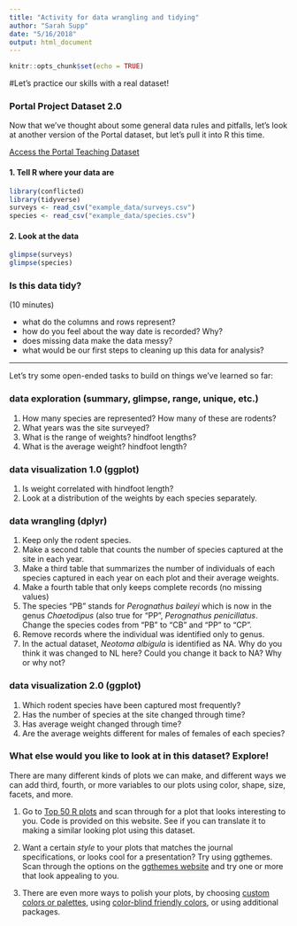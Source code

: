 ```yaml
---
title: "Activity for data wrangling and tidying"
author: "Sarah Supp"
date: "5/16/2018"
output: html_document
---
```


```r
knitr::opts_chunk$set(echo = TRUE)
```

#Let's practice our skills with a real dataset!

### Portal Project Dataset 2.0
Now that we've thought about some general data rules and pitfalls, let's look at another version of the Portal dataset, but let's pull it into R this time.

[Access the Portal Teaching Dataset](https://figshare.com/articles/Portal_Project_Teaching_Database/1314459)

#### 1. Tell R where your data are
```r
library(conflicted)
library(tidyverse)
surveys <- read_csv("example_data/surveys.csv")
species <- read_csv("example_data/species.csv")
```

#### 2. Look at the data
```r
glimpse(surveys)
glimpse(species)
```

### Is this data tidy? 
(10 minutes)

* what do the columns and rows represent?
* how do you feel about the way date is recorded? Why?
* does missing data make the data messy?
* what would be our first steps to cleaning up this data for analysis?

***
Let's try some open-ended tasks to build on things we've learned so far:

### data exploration (summary, glimpse, range, unique, etc.)

1. How many species are represented? How many of these are rodents?
2. What years was the site surveyed?
3. What is the range of weights? hindfoot lengths?
4. What is the average weight? hindfoot length?

### data visualization 1.0 (ggplot)

1. Is weight correlated with hindfoot length?
2. Look at a distribution of the weights by each species separately.

### data wrangling (dplyr)

1. Keep only the rodent species.
2. Make a second table that counts the number of species captured at the site in each year. 
3. Make a third table that summarizes the number of individuals of each species captured in each year on each plot and their average weights.
4. Make a fourth table that only keeps complete records (no missing values)
5. The species "PB" stands for *Perognathus baileyi* which is now in the genus *Chaetodipus* (also true for "PP", *Perognathus penicillatus*. Change the species codes from "PB" to "CB" and "PP" to "CP". 
6. Remove records where the individual was identified only to genus.
7. In the actual dataset, *Neotoma albigula* is identified as NA. Why do you think it was changed to NL here? Could you change it back to NA? Why or why not?

### data visualization 2.0 (ggplot)

1. Which rodent species have been captured most frequently?
2. Has the number of species at the site changed through time?
3. Has average weight changed through time?
4. Are the average weights different for males of females of each species?

### What else would you like to look at in this dataset? Explore!
There are many different kinds of plots we can make, and different ways we can add third, fourth, or more variables to our plots using color, shape, size, facets, and more. 

1. Go to [Top 50 R plots](http://r-statistics.co/Top50-Ggplot2-Visualizations-MasterList-R-Code.html) and scan through for a plot that looks interesting to you. Code is provided on this website. See if you can translate it to making a similar looking plot using this dataset.

2. Want a certain *style* to your plots that matches the journal specifications, or looks cool for a presentation? Try using ggthemes. Scan through the options on the [ggthemes website](https://cran.r-project.org/web/packages/ggthemes/vignettes/ggthemes.html) and try one or more that look appealing to you.

3. There are even more ways to polish your plots, by choosing [custom colors or palettes](https://www.nceas.ucsb.edu/~frazier/RSpatialGuides/colorPaletteCheatsheet.pdf), using [color-blind friendly colors](https://cran.r-project.org/web/packages/viridis/vignettes/intro-to-viridis.html), or using additional packages.


